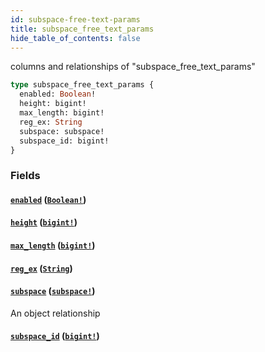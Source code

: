 ```yaml
---
id: subspace-free-text-params
title: subspace_free_text_params
hide_table_of_contents: false
---
```


columns and relationships of "subspace_free_text_params"

```graphql
type subspace_free_text_params {
  enabled: Boolean!
  height: bigint!
  max_length: bigint!
  reg_ex: String
  subspace: subspace!
  subspace_id: bigint!
}
```

### Fields

#### [`enabled`](#) ([`Boolean!`](../scalars/boolean))

#### [`height`](#) ([`bigint!`](../scalars/bigint))

#### [`max_length`](#) ([`bigint!`](../scalars/bigint))

#### [`reg_ex`](#) ([`String`](../scalars/string))

#### [`subspace`](#) ([`subspace!`](../objects/subspace))

An object relationship

#### [`subspace_id`](#) ([`bigint!`](../scalars/bigint))

